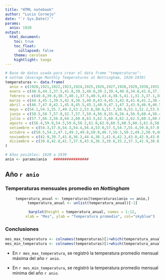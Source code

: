 ```yaml
---
title: "HTML notebook"
author: "Lucio Cornejo"
date: "`r Sys.Date()`"
params: 
  anio: 1920
output: 
  html_document:
    toc: true
    toc_float: 
      collapsed: false
    theme: cerulean
    hightlight: tango 
---
```


```r
# Base de datos usada para crear el data frame "temperaturas":
# nottem (Average Monthly Temperatures at Nottingham, 1920-1939)
temperaturas <- data.frame(
  anio = c(1920,1921,1922,1923,1924,1925,1926,1927,1928,1929,1930,1931,1932,1933,1934,1935,1936,1937,1938,1939),
  enero = c(40.6,44.2,37.5,41.8,39.3,40.0,39.2,39.4,40.8,34.8,41.6,37.1,42.4,36.2,39.4,40.0,37.3,40.8,42.1,39.4),
  febrero = c(40.8,39.8,38.7,40.1,37.5,40.5,43.4,38.5,41.1,31.3,37.1,38.4,38.4,39.3,38.2,42.6,35.0,41.0,41.2,40.9),
  marzo = c(44.4,45.1,39.5,42.9,38.3,40.8,43.4,45.3,42.8,41.0,41.2,38.4,40.3,44.5,40.4,43.5,44.0,38.4,47.3,42.4),
  abril = c(46.7,47.0,42.1,45.8,45.5,45.1,48.9,47.1,47.3,43.9,46.9,46.5,44.6,48.7,46.9,47.1,43.9,47.4,46.6,47.8),
  mayo = c(54.1,54.1,55.7,49.2,53.2,53.8,50.6,51.7,50.9,53.1,51.2,53.5,50.9,54.2,53.4,50.0,52.7,54.1,52.4,52.4),
  junio = c(58.5,58.7,57.8,52.7,57.7,59.4,56.8,55.0,56.4,56.9,60.4,58.4,57.0,60.8,59.6,60.5,58.6,58.6,59.0,58.0),
  julio = c(57.7,66.3,56.8,64.2,60.8,63.5,62.5,60.4,62.2,62.5,60.1,60.6,62.1,65.5,66.5,64.6,60.0,61.4,59.6,60.7),
  agosto = c(56.4,59.9,54.3,59.6,58.2,61.0,62.0,60.5,60.5,60.3,61.6,58.2,63.5,64.9,60.4,64.0,61.1,61.8,60.4,61.8),
  setiembre = c(54.3,57.0,54.3,54.4,56.4,53.0,57.5,54.7,55.4,59.8,57.0,53.8,56.3,60.1,59.2,56.8,58.1,56.3,57.0,58.2),
  octubre = c(50.5,54.2,47.1,49.2,49.8,50.0,46.7,50.3,50.2,49.2,50.9,46.6,47.3,50.2,51.2,48.6,49.6,50.9,50.7,46.7),
  noviembre = c(42.9,39.7,41.8,36.3,44.4,38.1,41.6,42.3,43.0,42.9,43.0,45.5,43.6,42.1,42.8,44.2,41.6,41.4,47.8,46.6),
  diciembre = c(39.8,42.8,41.7,37.6,43.6,36.3,39.8,35.2,37.3,41.9,38.8,40.6,41.8,35.8,45.8,36.4,41.3,37.1,39.2,37.8)
)
```

```r
# Años posibles: 1920 a 1939
anio <- params$anio   ################
```

## Año `r anio`  

### Temperaturas mensuales promedio en _Nottingham_

<center>
```r
temperatura_anual <- temperaturas[temperaturas$anio == anio,]
temperatura_anual <- unlist(temperatura_anual)[-1]

barplot(height = temperatura_anual, names = 1:12,
       xlab = "Mes", ylab = "Temperatura promedio", col="skyblue")
```
</center>

### Conclusiones

```r
mes_max_temperatura <- colnames(temperaturas)[1+which(temperatura_anual == max(temperatura_anual))]
mes_min_temperatura <- colnames(temperaturas)[1+which(temperatura_anual == min(temperatura_anual))]
```

- En `r mes_max_temperatura`, se registró la temperatura promedio mensual máxima
del año `r anio`.

- En `r mes_min_temperatura`, se registró la temperatura promedio mensual mínima
del año `r anio`.